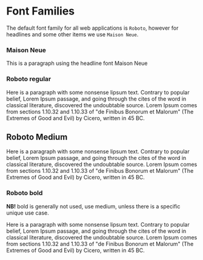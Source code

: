 
# Font Families

<VisibilityByTheme hidden="sbanken">

The default font family for all web applications is the `DNB` font.

## DNB Regular

<TypographyBox>
  <p className="dnb-p dnb-t__weight--regular dnd-t__family--default">
    Here is a paragraph with some nonsense lipsum text. Contrary to popular
    belief, Lorem Ipsum passage, and going through the cites of the word in
    classical literature, discovered the undoubtable source. Lorem Ipsum
    comes from sections 1.10.32 and 1.10.33 of "de Finibus Bonorum et
    Malorum" (The Extremes of Good and Evil) by Cicero, written in 45 BC.
  </p>
</TypographyBox>

## DNB Medium

<TypographyBox>
  <p className="dnb-p dnb-t__weight--medium dnd-t__family--default">
    Here is a paragraph with some nonsense lipsum text. Contrary to popular
    belief, Lorem Ipsum passage, and going through the cites of the word in
    classical literature, discovered the undoubtable source. Lorem Ipsum
    comes from sections 1.10.32 and 1.10.33 of "de Finibus Bonorum et
    Malorum" (The Extremes of Good and Evil) by Cicero, written in 45 BC.
  </p>
</TypographyBox>

## DNB Bold

**NB!** bold is generally not used, use medium, unless there is a specific unique use case.

<TypographyBox>
  <p className="dnb-p dnb-t__weight--bold dnd-t__family--default">
    Here is a paragraph with some nonsense lipsum text. Contrary to popular
    belief, Lorem Ipsum passage, and going through the cites of the word in
    classical literature, discovered the undoubtable source. Lorem Ipsum
    comes from sections 1.10.32 and 1.10.33 of "de Finibus Bonorum et
    Malorum" (The Extremes of Good and Evil) by Cicero, written in 45 BC.
  </p>
</TypographyBox>

## DNBMono Regular

<TypographyBox>
  <p className="dnb-p dnb-t__weight--regular dnb-t__family--monospace">
    Here is a paragraph with some nonsense lipsum text. Contrary to popular
    belief, Lorem Ipsum passage, and going through the cites of the word in
    classical literature, discovered the undoubtable source. Lorem Ipsum
    comes from sections 1.10.32 and 1.10.33 of "de Finibus Bonorum et
    Malorum" (The Extremes of Good and Evil) by Cicero, written in 45 BC.
  </p>
</TypographyBox>
</VisibilityByTheme>

<VisibilityByTheme visible="sbanken">

The default font family for all web applications is `Roboto`, however for headlines and some other items we use `Maison Neue`.

### Maison Neue

<TypographyBox>
  <p className="dnb-p dnb-t__size--large dnb-t__line--large dnb-t__family--heading">
    This is a paragraph using the headline font Maison Neue
  </p>
</TypographyBox>

### Roboto regular

<TypographyBox>
  <p className="dnb-p dnb-t__weight--regular dnd-t__family--default">
    Here is a paragraph with some nonsense lipsum text. Contrary to popular
    belief, Lorem Ipsum passage, and going through the cites of the word in
    classical literature, discovered the undoubtable source. Lorem Ipsum
    comes from sections 1.10.32 and 1.10.33 of "de Finibus Bonorum et
    Malorum" (The Extremes of Good and Evil) by Cicero, written in 45 BC.
  </p>
</TypographyBox>

## Roboto Medium

<TypographyBox>
  <p className="dnb-p dnb-t__weight--medium dnd-t__family--default">
    Here is a paragraph with some nonsense lipsum text. Contrary to popular
    belief, Lorem Ipsum passage, and going through the cites of the word in
    classical literature, discovered the undoubtable source. Lorem Ipsum
    comes from sections 1.10.32 and 1.10.33 of "de Finibus Bonorum et
    Malorum" (The Extremes of Good and Evil) by Cicero, written in 45 BC.
  </p>
</TypographyBox>

### Roboto bold

**NB!** bold is generally not used, use medium, unless there is a specific unique use case.

<TypographyBox>
  <p className="dnb-p dnb-t__weight--bold dnd-t__family--default">
    Here is a paragraph with some nonsense lipsum text. Contrary to popular
    belief, Lorem Ipsum passage, and going through the cites of the word in
    classical literature, discovered the undoubtable source. Lorem Ipsum
    comes from sections 1.10.32 and 1.10.33 of "de Finibus Bonorum et
    Malorum" (The Extremes of Good and Evil) by Cicero, written in 45 BC.
  </p>
</TypographyBox>

</VisibilityByTheme>
